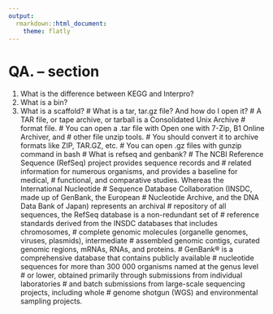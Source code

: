```yaml
---
output: 
  rmarkdown::html_document:
    theme: flatly
---
```

# QA. – section

1. What is the difference between KEGG and Interpro?
2. What is a bin?
3. What is a scaffold?
# What is a tar, tar.gz file? And how do I open it?
# A TAR file, or tape archive, or tarball is a Consolidated Unix Archive 
# format file.
# You can open a .tar file with Open one with 7-Zip, B1 Online Archiver, and 
# other file unzip tools.
# You should convert it to archive formats like ZIP, TAR.GZ, etc.
# You can open .gz files with gunzip command in bash
# What is refseq and genbank?
# The NCBI Reference Sequence (RefSeq) project provides sequence records and 
# related information for numerous organisms, and provides a baseline for medical,
# functional, and comparative studies. Whereas the International Nucleotide 
# Sequence Database Collaboration (INSDC, made up of GenBank, the European 
# Nucleotide Archive, and the DNA Data Bank of Japan) represents an archival
# repository of all sequences, the RefSeq database is a non-redundant set of 
# reference standards derived from the INSDC databases that includes chromosomes, 
# complete genomic molecules (organelle genomes, viruses, plasmids), intermediate 
# assembled genomic contigs, curated genomic regions, mRNAs, RNAs, and proteins.
# GenBank® is a comprehensive database that contains publicly available 
# nucleotide sequences for more than 300 000 organisms named at the genus level
# or lower, obtained primarily through submissions from individual laboratories 
# and batch submissions from large-scale sequencing projects, including whole 
# genome shotgun (WGS) and environmental sampling projects. 